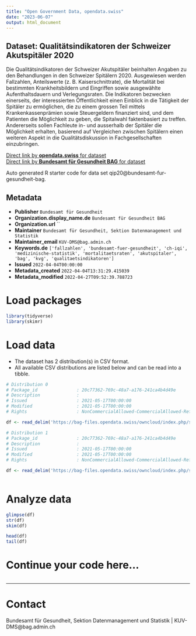```yaml
---
title: "Open Government Data, opendata.swiss"
date: "2023-06-07"
output: html_document
---
```


## Dataset: Qualitätsindikatoren der Schweizer Akutspitäler 2020

Die Qualitätsindikatoren der Schweizer Akutspitäler beinhalten Angaben zu den Behandlungen in den Schweizer Spitälern 2020. Ausgewiesen werden Fallzahlen, Anteilswerte (z. B. Kaiserschnittrate), die Mortalität bei bestimmten Krankheitsbildern und Eingriffen sowie ausgewählte Aufenthaltsdauern und Verlegungsraten.
Die Indikatoren bezwecken einerseits, der interessierten Öffentlichkeit einen Einblick in die Tätigkeit der Spitäler zu ermöglichen, die zu einem grossen Teil mittels Krankenkassenprämien sowie Steuergeldern finanziert sind, und dem Patienten die Möglichkeit zu geben, die Spitalwahl faktenbasiert zu treffen. Andererseits sollen Fachleute in- und ausserhalb der Spitäler die Möglichkeit erhalten, basierend auf Vergleichen zwischen Spitälern einen weiteren Aspekt in die Qualitätsdiskussion in Fachgesellschaften einzubringen.

[Direct link by **opendata.swiss** for dataset](https://opendata.swiss/de/dataset/qualitatsindikatoren-der-schweizer-akutspitaler-2020)<br>
[Direct link by **Bundesamt für Gesundheit BAG** for dataset](http://www.bag.admin.ch/qiss)

Auto generated R starter code for data set qip20@bundesamt-fur-gesundheit-bag.

## Metadata

- **Publisher** `Bundesamt für Gesundheit`
- **Organization.display_name.de** `Bundesamt für Gesundheit BAG`
- **Organization.url** ``
- **Maintainer** `Bundesamt für Gesundheit, Sektion Datenmanagement und Statistik`
- **Maintainer_email** `KUV-DMS@bag.admin.ch`
- **Keywords.de** `['fallzahlen', 'bundesamt-fuer-gesundheit', 'ch-iqi', 'medizinische-statistik', 'mortalitaetsraten', 'akutspitaler', 'bag', 'kvg', 'qualitaetsindikatoren']`
- **Issued** `2022-04-04T00:00:00`
- **Metadata_created** `2022-04-04T13:31:29.415039`
- **Metadata_modified** `2022-04-27T09:52:39.788723`


# Load packages

```r

library(tidyverse)
library(skimr)

```

# Load data

-   The dataset has 2 distribution(s) in CSV format.
-   All available CSV distributions are listed below and can be read into a tibble.

```r

# Distribution 0
# Package_id               : 20c77362-769c-48a7-a176-241ca4b4d49e
# Description              : 
# Issued                   : 2021-05-17T00:00:00
# Modified                 : 2021-05-17T00:00:00
# Rights                   : NonCommercialAllowed-CommercialAllowed-ReferenceRequired

df <- read_delim('https://bag-files.opendata.swiss/owncloud/index.php/s/roM4km2ZAbnwNPR')

# Distribution 1
# Package_id               : 20c77362-769c-48a7-a176-241ca4b4d49e
# Description              : 
# Issued                   : 2021-05-17T00:00:00
# Modified                 : 2021-05-17T00:00:00
# Rights                   : NonCommercialAllowed-CommercialAllowed-ReferenceRequired

df <- read_delim('https://bag-files.opendata.swiss/owncloud/index.php/s/s29PGQgaGAZPyTe')



```

# Analyze data

```r

glimpse(df)
str(df)
skim(df)

head(df)
tail(df)

```

# Continue your code here...

```r

```

------------------------------------------------------------------------

# Contact

Bundesamt für Gesundheit, Sektion Datenmanagement und Statistik | KUV-DMS@bag.admin.ch
